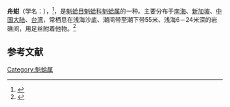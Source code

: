 {{noteTA
|G1=双壳纲
|G2=unit
}}
{{Speciesbox
| name = 舟蚶
| image = Naturalis Biodiversity Center - RMNH.MOL.312793 - Arca navicularis Bruguière, 1789 - Arcidae - Mollusc shell.jpeg
| image_width = 
| genus = Arca
| species = navicularis
| authority = Bruguiere, 1789
}}
'''舟蚶'''（学名：{{lang|la|''Arca navicularis''}}），{{各地中文名|display=inline|cn=舟蚶|tw=鷹翼魁蛤}}<ref>{{TaiBNET| zh=鷹翼魁蛤 | id=314100 | binomial=Arca navicularis | authority=Bruguiere, 1789 | var= | accessdate=2013-01-24}}</ref>，是[[魁蛤目|魁蛤目]][[魁蛤科|魁蛤科]][[魁蛤属|魁蛤属]]的一种。主要分布于[[南海|南海]]、[[新加坡|新加坡]]、[[中国大陆|中国大陆]]、[[台湾|台湾]]，常栖息在浅海沙底、潮间带至潮下带55米、浅海6－24米深的岩礁间，用足丝附着他物。<ref>{{cite web|url=http://shell.sinica.edu.tw/chinese/shellbase_detail.php?science_no=2157|title=国际贝库：舟蚶|publisher=台湾贝类资料库|accessdate=2009-08-11|archive-date=2016-03-04|archive-url=https://web.archive.org/web/20160304111334/http://shell.sinica.edu.tw/chinese/shellbase_detail.php?science_no=2157|dead-url=no}}</ref>

== 参考文献 ==
{{reflist}}
{{Taxonbar|from=Q11174084}}

[[Category:魁蛤属|Category:魁蛤属]]